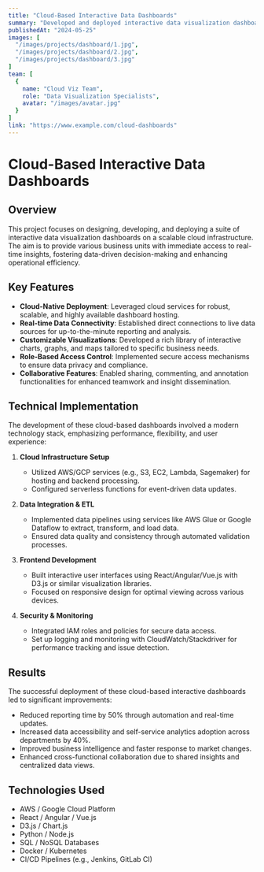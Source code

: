 ```yaml
---
title: "Cloud-Based Interactive Data Dashboards"
summary: "Developed and deployed interactive data visualization dashboards on a cloud platform, enabling real-time insights and collaborative data exploration for diverse business users."
publishedAt: "2024-05-25"
images: [
  "/images/projects/dashboard/1.jpg",
  "/images/projects/dashboard/2.jpg",
  "/images/projects/dashboard/3.jpg"
]
team: [
  {
    name: "Cloud Viz Team",
    role: "Data Visualization Specialists",
    avatar: "/images/avatar.jpg"
  }
]
link: "https://www.example.com/cloud-dashboards"
---
```


# Cloud-Based Interactive Data Dashboards

## Overview

This project focuses on designing, developing, and deploying a suite of interactive data visualization dashboards on a scalable cloud infrastructure. The aim is to provide various business units with immediate access to real-time insights, fostering data-driven decision-making and enhancing operational efficiency.

## Key Features

- **Cloud-Native Deployment**: Leveraged cloud services for robust, scalable, and highly available dashboard hosting.
- **Real-time Data Connectivity**: Established direct connections to live data sources for up-to-the-minute reporting and analysis.
- **Customizable Visualizations**: Developed a rich library of interactive charts, graphs, and maps tailored to specific business needs.
- **Role-Based Access Control**: Implemented secure access mechanisms to ensure data privacy and compliance.
- **Collaborative Features**: Enabled sharing, commenting, and annotation functionalities for enhanced teamwork and insight dissemination.

## Technical Implementation

The development of these cloud-based dashboards involved a modern technology stack, emphasizing performance, flexibility, and user experience:

1.  **Cloud Infrastructure Setup**
    -   Utilized AWS/GCP services (e.g., S3, EC2, Lambda, Sagemaker) for hosting and backend processing.
    -   Configured serverless functions for event-driven data updates.

2.  **Data Integration & ETL**
    -   Implemented data pipelines using services like AWS Glue or Google Dataflow to extract, transform, and load data.
    -   Ensured data quality and consistency through automated validation processes.

3.  **Frontend Development**
    -   Built interactive user interfaces using React/Angular/Vue.js with D3.js or similar visualization libraries.
    -   Focused on responsive design for optimal viewing across various devices.

4.  **Security & Monitoring**
    -   Integrated IAM roles and policies for secure data access.
    -   Set up logging and monitoring with CloudWatch/Stackdriver for performance tracking and issue detection.

## Results

The successful deployment of these cloud-based interactive dashboards led to significant improvements:
-   Reduced reporting time by 50% through automation and real-time updates.
-   Increased data accessibility and self-service analytics adoption across departments by 40%.
-   Improved business intelligence and faster response to market changes.
-   Enhanced cross-functional collaboration due to shared insights and centralized data views.

## Technologies Used

-   AWS / Google Cloud Platform
-   React / Angular / Vue.js
-   D3.js / Chart.js
-   Python / Node.js
-   SQL / NoSQL Databases
-   Docker / Kubernetes
-   CI/CD Pipelines (e.g., Jenkins, GitLab CI) 